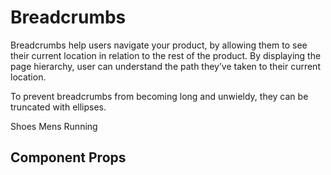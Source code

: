 
<Meta title="Components/Breadcrumb" component={Breadcrumb} />

# Breadcrumbs

Breadcrumbs help users navigate your product, by allowing them to see their current location in relation to the rest of the product. By displaying the page hierarchy, user can understand the path they’ve taken to their current location.

To prevent breadcrumbs from becoming long and unwieldy, they can be truncated with ellipses.

<Canvas withToolbar>
  <Story name="status">
    <BreadcrumbGroup mb="lg">
      <Breadcrumb>Shoes</Breadcrumb>
      <Breadcrumb>Mens</Breadcrumb>
      <Breadcrumb active>Running</Breadcrumb>
    </BreadcrumbGroup>
  </Story>
</Canvas>

## Component Props

<ArgsTable of={Breadcrumb} />

